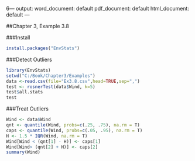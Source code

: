 6---
output:
  word_document: default
  pdf_document: default
  html_document: default
---

##Chapter 3, Example 3.8

###Install
```{r, echo = TRUE}
install.packages("EnvStats")
```

###Detect Outliers
```{r, echo = TRUE}
library(EnvStats)
setwd("C:/Book/Chapter3/Examples")
data <-read.csv(file="Ex3.8.csv",head=TRUE,sep=",")
test <- rosnerTest(data$Wind, k=5)
test$all.stats
test
```

###Treat Outliers
```{r, echo = TRUE}
Wind <- data$Wind
qnt <- quantile(Wind, probs=c(.25, .75), na.rm = T)
caps <- quantile(Wind, probs=c(.05, .95), na.rm = T)
H <- 1.5 * IQR(Wind, na.rm = T)
Wind[Wind < (qnt[1] - H)] <- caps[1]
Wind[Wind> (qnt[2] + H)] <- caps[2]
summary(Wind)
```



